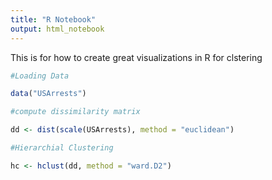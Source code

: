 ```yaml
---
title: "R Notebook"
output: html_notebook
---
```


This is for how to create great visualizations in R for clstering

```r
#Loading Data

data("USArrests")

#compute dissimilarity matrix

dd <- dist(scale(USArrests), method = "euclidean")

#Hierarchial Clustering

hc <- hclust(dd, method = "ward.D2")


```

